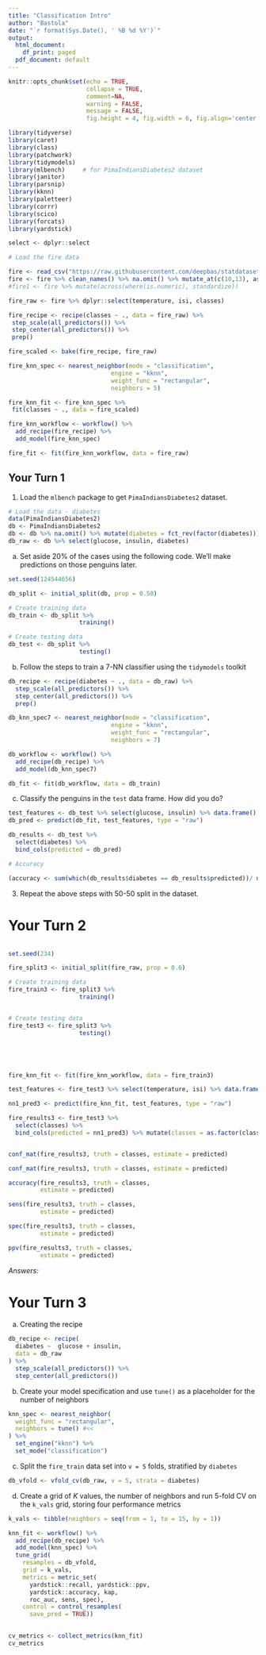 ```yaml
---
title: "Classification Intro"
author: "Bastola"
date: "`r format(Sys.Date(), ' %B %d %Y')`"
output:
  html_document:
    df_print: paged
  pdf_document: default
---
```


```r
knitr::opts_chunk$set(echo = TRUE, 
                      collapse = TRUE, 
                      comment=NA, 
                      warning = FALSE,
                      message = FALSE,
                      fig.height = 4, fig.width = 6, fig.align='center')

library(tidyverse) 
library(caret)
library(class)
library(patchwork)
library(tidymodels)
library(mlbench)     # for PimaIndiansDiabetes2 dataset
library(janitor)
library(parsnip)
library(kknn)
library(paletteer)
library(corrr)
library(scico)
library(forcats)
library(yardstick)

select <- dplyr::select

# Load the fire data

fire <- read_csv("https://raw.githubusercontent.com/deepbas/statdatasets/main/Algeriafires.csv")
fire <- fire %>% clean_names() %>% na.omit() %>% mutate_at(c(10,13), as.numeric)
#fire1 <- fire %>% mutate(across(where(is.numeric), standardize))

fire_raw <- fire %>% dplyr::select(temperature, isi, classes)

fire_recipe <- recipe(classes ~ ., data = fire_raw) %>%
 step_scale(all_predictors()) %>%
 step_center(all_predictors()) %>%
 prep()

fire_scaled <- bake(fire_recipe, fire_raw)

fire_knn_spec <- nearest_neighbor(mode = "classification",
                             engine = "kknn",
                             weight_func = "rectangular",
                             neighbors = 5)

fire_knn_fit <- fire_knn_spec %>%
 fit(classes ~ ., data = fire_scaled)

fire_knn_workflow <- workflow() %>% 
  add_recipe(fire_recipe) %>%
  add_model(fire_knn_spec)

fire_fit <- fit(fire_knn_workflow, data = fire_raw)

```

## Your Turn 1

1. Load the `mlbench` package to get `PimaIndiansDiabetes2` dataset.

```r
# Load the data - diabetes
data(PimaIndiansDiabetes2)
db <- PimaIndiansDiabetes2
db <- db %>% na.omit() %>% mutate(diabetes = fct_rev(factor(diabetes))) 
db_raw <- db %>% select(glucose, insulin, diabetes)

```


a. Set aside 20% of the cases using the following code. We'll make predictions on those penguins later.

```r
set.seed(124544656)

db_split <- initial_split(db, prop = 0.50)

# Create training data
db_train <- db_split %>%
                    training()

# Create testing data
db_test <- db_split %>%
                    testing()

```
  
  
b. Follow the steps to train a 7-NN classifier using the `tidymodels` toolkit 
    

```r
db_recipe <- recipe(diabetes ~ ., data = db_raw) %>%
  step_scale(all_predictors()) %>%
  step_center(all_predictors()) %>%
  prep()
```
    

```r
db_knn_spec7 <- nearest_neighbor(mode = "classification",
                             engine = "kknn",
                             weight_func = "rectangular",
                             neighbors = 7)

db_workflow <- workflow() %>% 
  add_recipe(db_recipe) %>%
  add_model(db_knn_spec7)
```


```r
db_fit <- fit(db_workflow, data = db_train)
```
    
c. Classify the penguins in the `test` data frame. How did you do?

```r
test_features <- db_test %>% select(glucose, insulin) %>% data.frame()
db_pred <- predict(db_fit, test_features, type = "raw")

db_results <- db_test %>% 
  select(diabetes) %>% 
  bind_cols(predicted = db_pred)

# Accuracy

(accuracy <- sum(which(db_results$diabetes == db_results$predicted))/ nrow(db_results))

```


3. Repeat the above steps with 50-50 split in the dataset.


# Your Turn 2


```r


```




```r
set.seed(234)

fire_split3 <- initial_split(fire_raw, prop = 0.6)

# Create training data
fire_train3 <- fire_split3 %>%
                    training()


# Create testing data
fire_test3 <- fire_split3 %>%
                    testing()





fire_knn_fit <- fit(fire_knn_workflow, data = fire_train3)

test_features <- fire_test3 %>% select(temperature, isi) %>% data.frame()

nn1_pred3 <- predict(fire_knn_fit, test_features, type = "raw")

fire_results3 <- fire_test3 %>% 
  select(classes) %>% 
  bind_cols(predicted = nn1_pred3) %>% mutate(classes = as.factor(classes))


conf_mat(fire_results3, truth = classes, estimate = predicted)

```

```r
conf_mat(fire_results3, truth = classes, estimate = predicted)

```

```r
accuracy(fire_results3, truth = classes,
         estimate = predicted)

sens(fire_results3, truth = classes,
         estimate = predicted)

spec(fire_results3, truth = classes,
         estimate = predicted)

ppv(fire_results3, truth = classes,
         estimate = predicted)

```


*Answers:*

# Your Turn 3

a. Creating the recipe

```r
db_recipe <- recipe(
  diabetes ~  glucose + insulin, 
  data = db_raw
) %>%
  step_scale(all_predictors()) %>%
  step_center(all_predictors())
```


b. Create your model specification and use `tune()` as a placeholder for the number of neighbors

```r
knn_spec <- nearest_neighbor(
  weight_func = "rectangular", 
  neighbors = tune() #<<
) %>%
  set_engine("kknn") %>%
  set_mode("classification")
```


c. Split the `fire_train` data set into `v = 5` folds, stratified by `diabetes`

```r
db_vfold <- vfold_cv(db_raw, v = 5, strata = diabetes)
```

d. Create a grid of $K$ values, the number of neighbors and run 5-fold CV on the `k_vals` grid, storing four performance metrics

```r
k_vals <- tibble(neighbors = seq(from = 1, to = 15, by = 1))
```


```r
knn_fit <- workflow() %>%
  add_recipe(db_recipe) %>%
  add_model(knn_spec) %>%
  tune_grid(
    resamples = db_vfold, 
    grid = k_vals,
    metrics = metric_set(
      yardstick::recall, yardstick::ppv, 
      yardstick::accuracy, kap,
      roc_auc, sens, spec),
    control = control_resamples(
      save_pred = TRUE))
    
```


```r
cv_metrics <- collect_metrics(knn_fit)
cv_metrics
```

